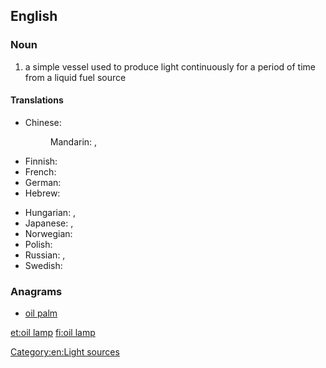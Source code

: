 ==English==
{{wikipedia|oil lamp}}

===Noun===
{{en-noun|sg=[[oil]] [[lamp]]}}

# a simple vessel used to produce light continuously for a period of time from a liquid fuel source

====Translations====
{{trans-top|a simple vessel used to produce light}}
* Chinese:
*: Mandarin: {{t|zh|油燈|sc=Hani}}, {{t|zh|油灯|tr=yóudēng|sc=Hani}}
* Finnish: {{t-|fi|öljylamppu}}
* French: {{t|fr|lampe à huile|f}}
* German: {{t-|de|Öllampe|f}}
* Hebrew: {{t|he|עששית|tr=ashashit|sc=Hebr}}
{{trans-mid}}
* Hungarian: {{t-|hu|olajlámpa}}, {{t-|hu|petróleumlámpa}}
* Japanese: {{t|ja|石油ランプ|tr=sekiyu ranpu|sc=Jpan}}, {{t|ja|オイルランプ|tr=oiruranpu|sc=Jpan}}
* Norwegian: {{t-|no|oljelampe}}
* Polish: {{t|pl|kaganek|m}}
* Russian: {{t|ru|коптилка|f|tr=koptílka|sc=Cyrl}}, {{t|ru|масляная лампа|f|tr=másljanaja lámpa|sc=Cyrl}}
* Swedish: {{t-|sv|oljelampa}}
{{trans-bottom}}

===Anagrams===
* [[oil palm#English|oil palm]]

[[Category:en:Light sources]]

[[et:oil lamp]]
[[fi:oil lamp]]